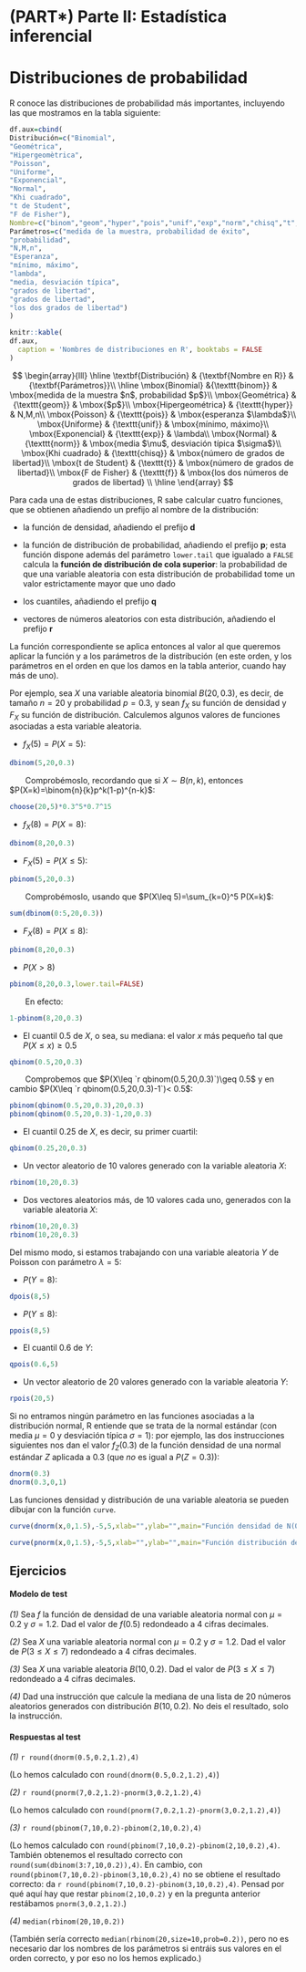 # (PART\*) Parte II: Estadística inferencial {-}

# Distribuciones de probabilidad {#chap:distr}

R conoce las distribuciones de probabilidad más importantes, incluyendo las que mostramos en la  tabla siguiente: 


```r
df.aux=cbind( 
Distribución=c("Binomial",
"Geométrica",
"Hipergeomètrica",
"Poisson",
"Uniforme",
"Exponencial",
"Normal",
"Khi cuadrado",
"t de Student",
"F de Fisher"),
Nombre=c("binom","geom","hyper","pois","unif","exp","norm","chisq","t","f"),
Parámetros=c("medida de la muestra, probabilidad de éxito",
"probabilidad",
"N,M,n",
"Esperanza",
"mínimo, máximo",
"lambda",
"media, desviación típica",
"grados de libertad",
"grados de libertad",
"los dos grados de libertad")
)
```

```r
knitr::kable(
df.aux,
  caption = 'Nombres de distribuciones en R', booktabs = FALSE
)
```


$$
\begin{array}{lll}
\hline
\textbf{Distribución} & {\textbf{Nombre en R}} & {\textbf{Parámetros}}\\ \hline
\mbox{Binomial} &{\texttt{binom}} & \mbox{medida de la muestra $n$, probabilidad $p$}\\
\mbox{Geométrica} & {\texttt{geom}} & \mbox{$p$}\\
\mbox{Hipergeométrica} & {\texttt{hyper}} & N,M,n\\
\mbox{Poisson} & {\texttt{pois}} & \mbox{esperanza $\lambda$}\\
\mbox{Uniforme} & {\texttt{unif}} & \mbox{mínimo, máximo}\\
\mbox{Exponencial} & {\texttt{exp}} & \lambda\\
\mbox{Normal} & {\texttt{norm}} & \mbox{media $\mu$, desviación típica $\sigma$}\\
\mbox{Khi cuadrado} & {\texttt{chisq}} & \mbox{número de grados de libertad}\\
\mbox{t de Student} & {\texttt{t}} & \mbox{número de grados de libertad}\\
\mbox{F de Fisher} & {\texttt{f}} & \mbox{los dos números de  grados de libertad}
\\ \hline
\end{array}
$$

Para cada una de estas distribuciones, R sabe calcular cuatro funciones, que se obtienen añadiendo un prefijo al nombre de la distribución: 

* la función de densidad, añadiendo el prefijo **d**

* la función de distribución de probabilidad, añadiendo el prefijo **p**; esta función dispone además del parámetro `lower.tail` que igualado a `FALSE` calcula la **función de distribución de cola superior**: la probabilidad de que una variable aleatoria con esta distribución de probabilidad tome un valor estrictamente mayor que uno dado

* los cuantiles, añadiendo el prefijo **q**

* vectores de números aleatorios con esta distribución, añadiendo el prefijo **r**

La función correspondiente se aplica entonces al valor al que queremos aplicar la función y a los parámetros de la distribución (en este orden, y los parámetros en el orden en que los damos en la tabla anterior, cuando hay más de uno).

Por ejemplo, sea $X$ una variable aleatoria binomial $B(20,0.3)$, es decir,  de tamaño $n=20$ y probabilidad $p=0.3$,  y sean $f_X$ su función de densidad y $F_X$ su función de distribución. Calculemos algunos valores de funciones asociadas a esta variable aleatoria.

* $f_X(5)=P(X=5)$:

```r
dbinom(5,20,0.3)
```

|        Comprobémoslo, recordando que si $X\sim B(n,k)$, entonces $P(X=k)=\binom{n}{k}p^k(1-p)^{n-k}$:

```r
choose(20,5)*0.3^5*0.7^15
```



* $f_X(8)=P(X=8)$:

```r
dbinom(8,20,0.3)  
```

* $F_X(5)=P(X\leq 5)$:
```r
pbinom(5,20,0.3)  
```

|        Comprobémoslo, usando que $P(X\leq 5)=\sum_{k=0}^5 P(X=k)$:

```r
sum(dbinom(0:5,20,0.3))
```


* $F_X(8)=P(X\leq 8)$:

```r
pbinom(8,20,0.3)  
```

* $P(X>8)$

```r
pbinom(8,20,0.3,lower.tail=FALSE)
```

|        En efecto:

```r

1-pbinom(8,20,0.3)
```



* El cuantil $0.5$ de $X$, o sea, su mediana: el valor $x$ más pequeño tal que $P(X\leq x)\geq 0.5$

```r
qbinom(0.5,20,0.3)  
```

|        Comprobemos que $P(X\leq `r qbinom(0.5,20,0.3)`)\geq 0.5$ y en cambio $P(X\leq `r qbinom(0.5,20,0.3)-1`)< 0.5$:

```r
pbinom(qbinom(0.5,20,0.3),20,0.3) 
pbinom(qbinom(0.5,20,0.3)-1,20,0.3) 
```


* El cuantil $0.25$ de $X$, es decir, su primer cuartil:


```r
qbinom(0.25,20,0.3)  
```

* Un vector aleatorio de 10 valores generado con la variable aleatoria $X$:

```r
rbinom(10,20,0.3)
```

* Dos vectores aleatorios más, de 10 valores cada uno, generados con la variable aleatoria $X$:


```r
rbinom(10,20,0.3) 
rbinom(10,20,0.3)
```



Del mismo modo, si estamos trabajando con una variable aleatoria $Y$ de Poisson con parámetro $\lambda=5$:


* $P(Y=8)$:

```r
dpois(8,5) 
```


* $P(Y\leq 8)$:

```r
ppois(8,5) 
```

* El cuantil 0.6 de $Y$:

```r
qpois(0.6,5)
```

* Un vector aleatorio de 20 valores generado con la variable aleatoria $Y$:

```r
rpois(20,5)
```


Si no entramos ningún parámetro en las funciones asociadas a la distribución normal, R entiende que se trata de la normal estándar (con media $\mu=0$ y desviación típica $\sigma=1$): por ejemplo, las dos instrucciones siguientes nos dan el valor $f_Z(0.3)$ de la función densidad de una normal estándar $Z$ aplicada a 0.3 (que *no* es igual a $P(Z=0.3)$):

```r
dnorm(0.3)
dnorm(0.3,0,1)
```

Las funciones densidad y distribución de una variable aleatoria se pueden dibujar con la función `curve`.

```r
curve(dnorm(x,0,1.5),-5,5,xlab="",ylab="",main="Función densidad de N(0,1)",cex.main=0.9)
```

```r
curve(pnorm(x,0,1.5),-5,5,xlab="",ylab="",main="Función distribución de N(0,1)",cex.main=0.9)
```

## Ejercicios


#### Modelo de test {-}

*(1)* Sea $f$ la función de densidad de una variable aleatoria normal con $\mu=0.2$ y $\sigma=1.2$. Dad el valor de $f(0.5)$ redondeado a 4 cifras decimales. 

*(2)* Sea $X$ una variable aleatoria normal con $\mu=0.2$ y $\sigma=1.2$. Dad el valor de $P(3\leq X\leq 7)$ redondeado a 4 cifras decimales. 

*(3)* Sea $X$ una variable aleatoria $B(10,0.2)$. Dad el valor de $P(3\leq X\leq 7)$ redondeado a 4 cifras decimales. 

*(4)* Dad una instrucción que calcule la mediana de una lista de 20 números aleatorios generados con distribución $B(10,0.2)$. No deis el resultado, solo la instrucción.




#### Respuestas al test {-}

*(1)* `r round(dnorm(0.5,0.2,1.2),4)`

(Lo hemos calculado con `round(dnorm(0.5,0.2,1.2),4)`)

*(2)* `r round(pnorm(7,0.2,1.2)-pnorm(3,0.2,1.2),4)`

(Lo hemos calculado con `round(pnorm(7,0.2,1.2)-pnorm(3,0.2,1.2),4)`)

*(3)* `r round(pbinom(7,10,0.2)-pbinom(2,10,0.2),4)`

(Lo hemos calculado con `round(pbinom(7,10,0.2)-pbinom(2,10,0.2),4)`. También obtenemos el resultado correcto con `round(sum(dbinom(3:7,10,0.2)),4)`.
En cambio, con  `round(pbinom(7,10,0.2)-pbinom(3,10,0.2),4)` no se obtiene el resultado correcto: da `r round(pbinom(7,10,0.2)-pbinom(3,10,0.2),4)`. Pensad por qué aquí hay que restar `pbinom(2,10,0.2)` y en la pregunta anterior restábamos `pnorm(3,0.2,1.2)`.)

*(4)* `median(rbinom(20,10,0.2))`

(También sería correcto `median(rbinom(20,size=10,prob=0.2))`, pero no es necesario dar los nombres de los parámetros si entráis sus valores en el orden correcto, y por eso no los hemos explicado.)



